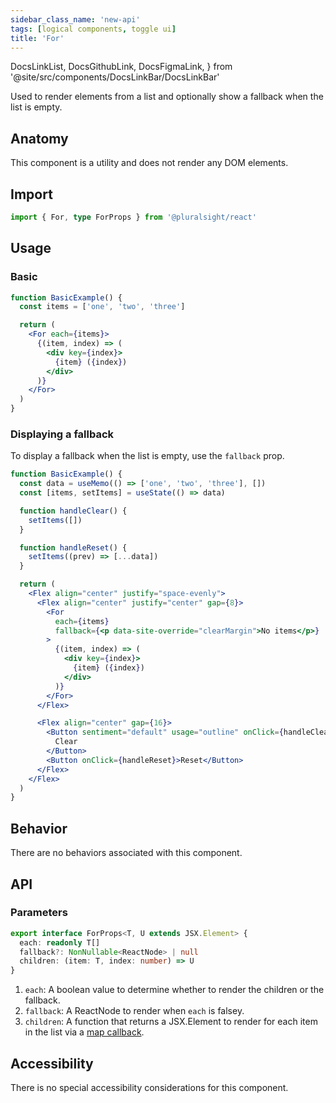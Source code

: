 ```yaml
---
sidebar_class_name: 'new-api'
tags: [logical components, toggle ui]
title: 'For'
---
```


  DocsLinkList,
  DocsGithubLink,
  DocsFigmaLink,
} from '@site/src/components/DocsLinkBar/DocsLinkBar'

<p className="size-xxl">
  Used to render elements from a list and optionally show a fallback when the
  list is empty.
</p>

<DocsLinkList>
  <DocsGithubLink href="https://github.com/pluralsight/pando/tree/main/packages/react/src/components/For.tsx" />
</DocsLinkList>

## Anatomy

This component is a utility and does not render any DOM elements.

## Import

```typescript
import { For, type ForProps } from '@pluralsight/react'
```

## Usage

### Basic

```jsx live
function BasicExample() {
  const items = ['one', 'two', 'three']

  return (
    <For each={items}>
      {(item, index) => (
        <div key={index}>
          {item} ({index})
        </div>
      )}
    </For>
  )
}
```

### Displaying a fallback

To display a fallback when the list is empty, use the `fallback` prop.

```jsx live
function BasicExample() {
  const data = useMemo(() => ['one', 'two', 'three'], [])
  const [items, setItems] = useState(() => data)

  function handleClear() {
    setItems([])
  }

  function handleReset() {
    setItems((prev) => [...data])
  }

  return (
    <Flex align="center" justify="space-evenly">
      <Flex align="center" justify="center" gap={8}>
        <For
          each={items}
          fallback={<p data-site-override="clearMargin">No items</p>}
        >
          {(item, index) => (
            <div key={index}>
              {item} ({index})
            </div>
          )}
        </For>
      </Flex>

      <Flex align="center" gap={16}>
        <Button sentiment="default" usage="outline" onClick={handleClear}>
          Clear
        </Button>
        <Button onClick={handleReset}>Reset</Button>
      </Flex>
    </Flex>
  )
}
```

## Behavior

There are no behaviors associated with this component.

## API

### Parameters

```typescript
export interface ForProps<T, U extends JSX.Element> {
  each: readonly T[]
  fallback?: NonNullable<ReactNode> | null
  children: (item: T, index: number) => U
}
```

1. `each`: A boolean value to determine whether to render the children or the fallback.
2. `fallback`: A ReactNode to render when `each` is falsey.
3. `children`: A function that returns a JSX.Element to render for each item in the list via a [map callback](https://developer.mozilla.org/en-US/docs/Web/JavaScript/Reference/Global_Objects/Array/map).

## Accessibility

There is no special accessibility considerations for this component.
